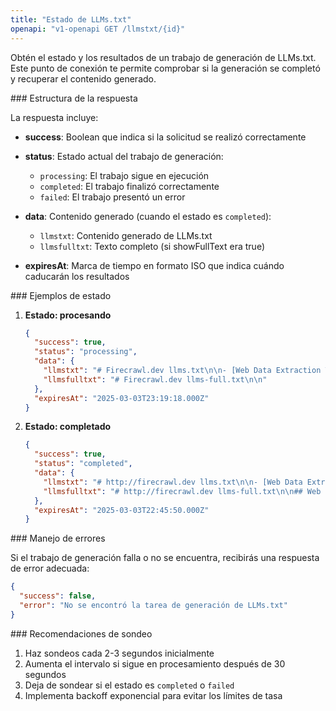 ```yaml
---
title: "Estado de LLMs.txt"
openapi: "v1-openapi GET /llmstxt/{id}"
---
```


Obtén el estado y los resultados de un trabajo de generación de LLMs.txt. Este punto de conexión te permite comprobar si la generación se completó y recuperar el contenido generado.

<div id="response-structure">
  ### Estructura de la respuesta
</div>

La respuesta incluye:

- **success**: Boolean que indica si la solicitud se realizó correctamente
- **status**: Estado actual del trabajo de generación:

  - `processing`: El trabajo sigue en ejecución
  - `completed`: El trabajo finalizó correctamente
  - `failed`: El trabajo presentó un error

- **data**: Contenido generado (cuando el estado es `completed`):

  - `llmstxt`: Contenido generado de LLMs.txt
  - `llmsfulltxt`: Texto completo (si showFullText era true)

- **expiresAt**: Marca de tiempo en formato ISO que indica cuándo caducarán los resultados

<div id="status-examples">
  ### Ejemplos de estado
</div>

1. **Estado: procesando**

   ```json
   {
     "success": true,
     "status": "processing",
     "data": {
       "llmstxt": "# Firecrawl.dev llms.txt\n\n- [Web Data Extraction Tool](https://www.firecrawl.dev/)...",
       "llmsfulltxt": "# Firecrawl.dev llms-full.txt\n\n"
     },
     "expiresAt": "2025-03-03T23:19:18.000Z"
   }
   ```

2. **Estado: completado**
   ```json
   {
     "success": true,
     "status": "completed",
     "data": {
       "llmstxt": "# http://firecrawl.dev llms.txt\n\n- [Web Data Extraction Tool](https://www.firecrawl.dev/): Transform websites into clean, LLM-ready data effortlessly.\n- [Flexible Web Scraping Pricing](https://www.firecrawl.dev/pricing): Flexible pricing plans for web scraping and data extraction.",
       "llmsfulltxt": "# http://firecrawl.dev llms-full.txt\n\n## Web Data Extraction Tool\nIntroducing /extract - Get web data with a prompt..."
     },
     "expiresAt": "2025-03-03T22:45:50.000Z"
   }
   ```

<div id="error-handling">
  ### Manejo de errores
</div>

Si el trabajo de generación falla o no se encuentra, recibirás una respuesta de error adecuada:

```json
{
  "success": false,
  "error": "No se encontró la tarea de generación de LLMs.txt"
}
```


<div id="polling-recommendations">
  ### Recomendaciones de sondeo
</div>

1. Haz sondeos cada 2-3 segundos inicialmente
2. Aumenta el intervalo si sigue en procesamiento después de 30 segundos
3. Deja de sondear si el estado es `completed` o `failed`
4. Implementa backoff exponencial para evitar los límites de tasa